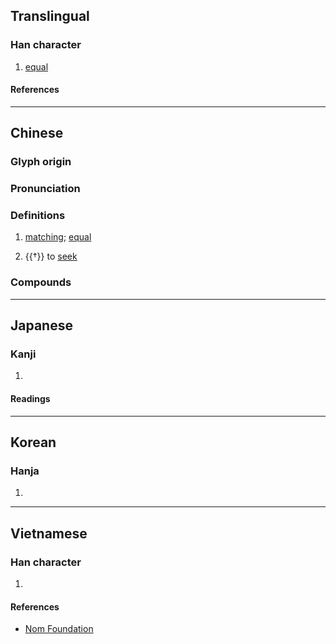 {{character info/new}}
==Translingual==

===Han character===
{{Han char|rn=9|rad=人|as=06|sn=8|four=23250|canj=OIHQ|ids=⿰亻牟}}

# [[equal]]

====References====
{{Han ref|kx=0102.080|dkj=00597|dj=0216.070|hdz=10154.130|uh=4F94}}

----

==Chinese==
{{zh-forms}}

===Glyph origin===
{{Han etym}}

===Pronunciation===
{{zh-pron
|m=móu
|c=mau4
|mc=y
|oc=y
|ma=
|cat=a
}}

===Definitions===
{{zh-hanzi}}

# {{lb|zh|literary}} [[matching]]; [[equal]]
# {{†}} to [[seek]]

===Compounds===
{{zh-der|相侔|侔色揣稱|侔德覆載|侔德}}

----

==Japanese==

===Kanji===
{{ja-kanji|grade=|rs=人06}}

# {{rfdef|ja|sort=人06}}

====Readings====
{{ja-readings
|on=ぼう, む
|kun=ひとし.い, そろう, したがう, つとめる, とる, はかる
}}

----

==Korean==

===Hanja===
{{ko-hanja|모}}

# {{rfdef|ko|sort=人06}}

----

==Vietnamese==

===Han character===
{{vi-readings|reading=[[mầu]], [[mâu]]|rs=人06}}

# {{rfdef|vi|sort=人06}}

====References====
* [http://nomfoundation.org/common/nom_details.php?codepoint=4f94 Nom Foundation]